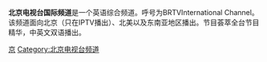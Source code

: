 {{expand|time=2014-12-13T06:40:26+00:00}}
{{unreferenced|time=2014-12-13T06:40:26+00:00}}
{{电视频道信息框
| 頻道名稱         = 北京电视台国际频道
| 所屬國家         = {{PRC}}
| 總部所在         = 北京市朝阳区CBD核心区建国路98号（2009年4月1日之后）<br/>北京市海淀区西三环北路（之前）
| 播放地區         = 北京市（仅在IPTV播出）<br/>北美<br/>东南亚
| 開播日期         = 2005年2月1日
| 收視率           =
| 收視率調查時間   =
| 收視率資料來源   =
| 頻道口號         = 
| 視頻格式         = [[標準畫質電視|SDTV]]（[[576i|576i]] [[縱橫比_(圖像)|4:3]]）
| 音頻格式         = [[單聲道|單聲道]]
| 擁有者           = [[北京电视台|北京电视台]]
| 持股者           =
| 前頻道名稱       =
| 被取代名稱       =
| 集團同類頻道     =
| 重播服務頻道     =
| 有線電視供應商01 = 北京IPTV
| 有線電視頻道數01 = 
| 衛星電視供應商01 = 各大卫星
| 衛星電視頻道數01 = 觀眾自行接收
| 備註             =
}}
'''北京电视台国际频道'''是一个英语综合频道。呼号为BRTVInternational Channel。该频道面向北京（只在IPTV播出）、北美以及东南亚地区播出。节目荟萃全台节目精华，中英文双语播出。
{{电视小作品}}
{{北京电视台}}
{{中华人民共和国广播电视网络}}
[[Category:中国省级卫星电视频道|京]]
[[Category:北京电视台频道|Category:北京电视台频道]]